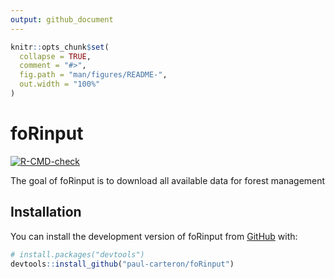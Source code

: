 ```yaml
---
output: github_document
---
```


<!-- README.md is generated from README.Rmd. Please edit that file -->

```r
knitr::opts_chunk$set(
  collapse = TRUE,
  comment = "#>",
  fig.path = "man/figures/README-",
  out.width = "100%"
)
```

# foRinput

<!-- badges: start -->
[![R-CMD-check](https://github.com/paul-carteron/foRinput/actions/workflows/R-CMD-check.yaml/badge.svg)](https://github.com/paul-carteron/foRinput/actions/workflows/R-CMD-check.yaml)
<!-- badges: end -->

The goal of foRinput is to download all available data for forest management

## Installation

You can install the development version of foRinput from [GitHub](https://github.com/) with:

``` r
# install.packages("devtools")
devtools::install_github("paul-carteron/foRinput")
```
